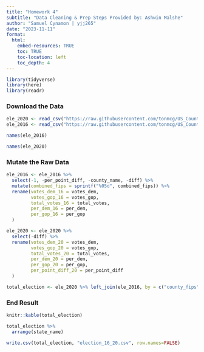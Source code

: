 ```yaml
---
title: "Homework 4"
subtitle: "Data Cleaning & Prep Steps Provided by: Ashwin Malshe"
author: "Samuel Cynamon | yjj265"
date: "2023-11-11"
format:
  html: 
    embed-resources: TRUE
    toc: TRUE
    toc-location: left
    toc_depth: 4
---
```


```r
library(tidyverse)
library(here)
library(readr)
```

### Download the Data

```r
ele_2020 <- read_csv("https://raw.githubusercontent.com/tonmcg/US_County_Level_Election_Results_08-20/master/2020_US_County_Level_Presidential_Results.csv")
ele_2016 <- read_csv("https://raw.githubusercontent.com/tonmcg/US_County_Level_Election_Results_08-20/master/2016_US_County_Level_Presidential_Results.csv")
```

```r
names(ele_2016)
```

```r
names(ele_2020)
```

### Mutate the Raw Data

```r
ele_2016 <- ele_2016 %>%
  select(-1, -per_point_diff, -county_name, -diff) %>%
  mutate(combined_fips = sprintf("%05d", combined_fips)) %>%
  rename(votes_dem_16 = votes_dem,
         votes_gop_16 = votes_gop,
         total_votes_16 = total_votes,
         per_dem_16 = per_dem,
         per_gop_16 = per_gop
  )
```

```r
ele_2020 <- ele_2020 %>%
  select(-diff) %>%
  rename(votes_dem_20 = votes_dem,
         votes_gop_20 = votes_gop,
         total_votes_20 = total_votes,
         per_dem_20 = per_dem,
         per_gop_20 = per_gop,
         per_point_diff_20 = per_point_diff
  )
```

```r
total_election <- ele_2020 %>% left_join(ele_2016, by = c("county_fips" = "combined_fips"))
```

### End Result

```r
knitr::kable(total_election)
```

```r
total_election %>% 
  arrange(state_name)
```

```r
write.csv(total_election, "election_16_20.csv", row.names=FALSE)
```

